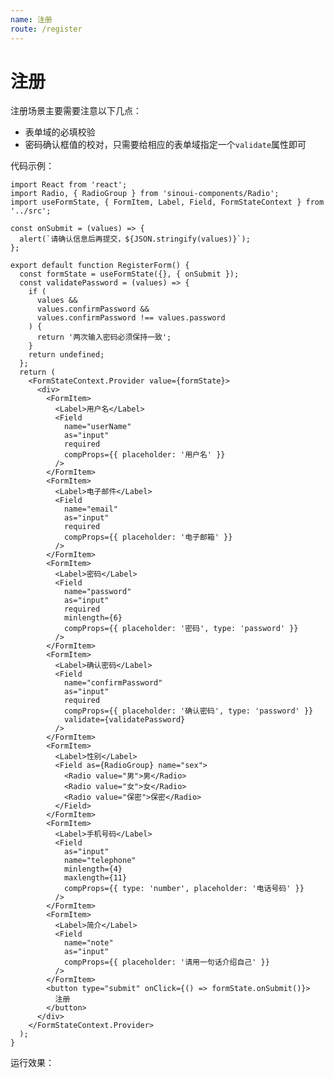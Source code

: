 ```yaml
---
name: 注册
route: /register
---
```



# 注册

注册场景主要需要注意以下几点：

- 表单域的必填校验
- 密码确认框值的校对，只需要给相应的表单域指定一个`validate`属性即可

代码示例：

```tsx
import React from 'react';
import Radio, { RadioGroup } from 'sinoui-components/Radio';
import useFormState, { FormItem, Label, Field, FormStateContext } from '../src';

const onSubmit = (values) => {
  alert(`请确认信息后再提交，${JSON.stringify(values)}`);
};

export default function RegisterForm() {
  const formState = useFormState({}, { onSubmit });
  const validatePassword = (values) => {
    if (
      values &&
      values.confirmPassword &&
      values.confirmPassword !== values.password
    ) {
      return '两次输入密码必须保持一致';
    }
    return undefined;
  };
  return (
    <FormStateContext.Provider value={formState}>
      <div>
        <FormItem>
          <Label>用户名</Label>
          <Field
            name="userName"
            as="input"
            required
            compProps={{ placeholder: '用户名' }}
          />
        </FormItem>
        <FormItem>
          <Label>电子邮件</Label>
          <Field
            name="email"
            as="input"
            required
            compProps={{ placeholder: '电子邮箱' }}
          />
        </FormItem>
        <FormItem>
          <Label>密码</Label>
          <Field
            name="password"
            as="input"
            required
            minlength={6}
            compProps={{ placeholder: '密码', type: 'password' }}
          />
        </FormItem>
        <FormItem>
          <Label>确认密码</Label>
          <Field
            name="confirmPassword"
            as="input"
            required
            compProps={{ placeholder: '确认密码', type: 'password' }}
            validate={validatePassword}
          />
        </FormItem>
        <FormItem>
          <Label>性别</Label>
          <Field as={RadioGroup} name="sex">
            <Radio value="男">男</Radio>
            <Radio value="女">女</Radio>
            <Radio value="保密">保密</Radio>
          </Field>
        </FormItem>
        <FormItem>
          <Label>手机号码</Label>
          <Field
            as="input"
            name="telephone"
            minlength={4}
            maxlength={11}
            compProps={{ type: 'number', placeholder: '电话号码' }}
          />
        </FormItem>
        <FormItem>
          <Label>简介</Label>
          <Field
            name="note"
            as="input"
            compProps={{ placeholder: '请用一句话介绍自己' }}
          />
        </FormItem>
        <button type="submit" onClick={() => formState.onSubmit()}>
          注册
        </button>
      </div>
    </FormStateContext.Provider>
  );
}
```

运行效果：

<Playground>
  <RegisterForm />
</Playground>
